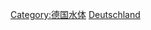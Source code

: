 {{Commonscat|Lakes of Germany}}
{{catmore|德国湖泊列表}}
[[Category:德国水体|Category:德国水体]]
[[Category:欧洲各国湖泊|Deutschland]]